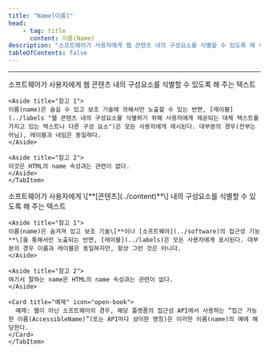 ```yaml
---
title: "Name[이름]"
head:
    - tag: title
      content: 이름(Name)
description: "소프트웨어가 사용자에게 웹 콘텐츠 내의 구성요소를 식별할 수 있도록 해 주는 텍스트"
tableOfContents: false
---
```


<Badge text="WCAG2" variant="note" size="large" /> <Badge text="WCAG2ICT" variant="tip" size="large" />
* * *
<Tabs>
  <TabItem label="WCAG2">
    소프트웨어가 사용자에게 웹 콘텐츠 내의 구성요소를 식별할 수 있도록 해 주는 텍스트

    <Aside title="참고 1">
    이름(name)은 숨길 수 있고 보조 기술에 의해서만 노출할 수 있는 반면, [레이블](../labels "웹 콘텐츠 내의 구성요소를 식별하기 위해 사용자에게 제공되는 대체 텍스트를 가지고 있는 텍스트나 다른 구성 요소")은 모든 사용자에게 제시된다. 대부분의 경우(전부는 아님), 레이블과 네임은 동일하다.
    </Aside>

    <Aside title="참고 2">
    이것은 HTML의 name 속성과는 관련이 없다.
    </Aside>
	</TabItem>
  <TabItem label="WCAG2ICT">
    소프트웨어가 사용자에게 \[**[콘텐츠](../content)**\] 내의 구성요소를 식별할 수 있도록 해 주는 텍스트

    <Aside title="참고 1">
    이름(name)은 숨겨져 있고 보조 기술\[**이나 [소프트웨어](../software)의 접근성 기능**\]을 통해서만 노출되는 반면, [레이블](../labels)은 모든 사용자에게 표시된다. 대부분의 경우 이름과 레이블은 동일하지만, 항상 그런 것은 아니다.
    </Aside>

    <Aside title="참고 2">
    여기서 말하는 name은 HTML의 name 속성과는 관련이 없다.
    </Aside>

    <Card title="예제" icon="open-book">
      예제: 웹이 아닌 소프트웨어의 경우, 해당 플랫폼의 접근성 API에서 사용하는 “접근 가능한 이름(AccessibleName)”(또는 API마다 상이한 명칭)은 이러한 이름(name)의 예에 해당한다.
    </Card>
	</TabItem>
</Tabs>

